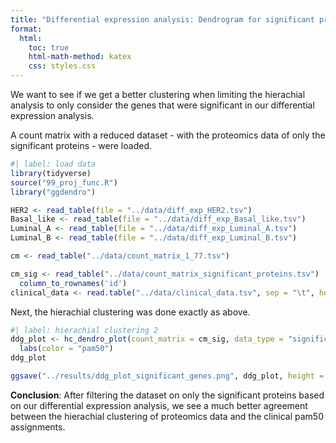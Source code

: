 ```yaml
---
title: "Differential expression analysis: Dendrogram for significant proteins"
format:
  html:
    toc: true
    html-math-method: katex
    css: styles.css
---
```


We want to see if we get a better clustering when limiting the hierachial analysis to only consider the genes that were significant in our differential expression analysis.

A count matrix with a reduced dataset - with the proteomics data of only the significant proteins - were loaded.

```r
#| label: load data
library(tidyverse)
source("99_proj_func.R")
library("ggdendro")

HER2 <- read_table(file = "../data/diff_exp_HER2.tsv")
Basal_like <- read_table(file = "../data/diff_exp_Basal_like.tsv")
Luminal_A <- read_table(file = "../data/diff_exp_Luminal_A.tsv")
Luminal_B <- read_table(file = "../data/diff_exp_Luminal_B.tsv")

cm <- read_table("../data/count_matrix_1_77.tsv") 

cm_sig <- read_table("../data/count_matrix_significant_proteins.tsv") |>
  column_to_rownames('id')
clinical_data <- read.table("../data/clinical_data.tsv", sep = "\t", header = T)
```

Next, the hierachial clustering was done exactly as above.

```r
#| label: hierachial clustering 2
ddg_plot <- hc_dendro_plot(count_matrix = cm_sig, data_type = "significant genes") + 
  labs(color = "pam50")
ddg_plot 

ggsave("../results/ddg_plot_significant_genes.png", ddg_plot, height = 5, width = 6)
```

**Conclusion**: After filtering the dataset on only the significant proteins based on our differential expression analysis, we see a much better agreement between the hierachial clustering of proteomics data and the clinical pam50 assignments.
